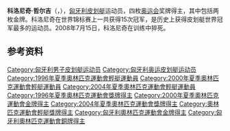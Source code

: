 {{Unreferenced|time=2021-09-06T06:16:56+00:00}}
{{eastern name order|[[匈牙利语|匈牙利语]]}}

{{MedalTableTop}}
{{MedalSport| 男子皮划艇}}
{{MedalCompetition|[[奧林匹克運動會|奧林匹克運動會]]}}
{{MedalGold|[[1996年夏季奧林匹克運動會|1996年亞特蘭大]]|[[1996年夏季奧林匹克運動會皮划艇比賽|雙人500米]]}}
{{MedalGold|[[2000年夏季奧林匹克運動會|2000年悉尼]]|[[2000年夏季奧林匹克運動會皮划艇比賽|單人500米]]}}
{{MedalBronze|[[1996年夏季奧林匹克運動會|1996年亞特蘭大]]|[[1996年夏季奧林匹克運動會皮划艇比賽|雙人1000米]]}}
{{MedalBronze|[[2004年夏季奧林匹克運動會|2004年雅典]]|[[2004年夏季奧林匹克運動會皮划艇比賽|雙人1000米]]}}
{{MedalBottom}}

'''科洛尼奇·哲尔吉'''（{{lang-hu|Kolonics György}}，{{bd|1972年|6月4日|2008年|7月15日|catIdx=Kolonics ,György}}），[[匈牙利|匈牙利]][[皮划艇|皮划艇]]运动员，四枚[[奥运会|奥运会]]奖牌得主，其中包括两枚金牌。科洛尼奇在世界锦标赛上一共获得15次冠军，是历史上获得皮划艇世界冠军最多的运动员。2008年7月15日，科洛尼奇在训练中猝死。

== 参考资料 ==
{{reflist}}

{{奥林匹克运动会皮划艇静水比赛男子单人划艇500米冠军}}
{{奥林匹克运动会皮划艇静水比赛男子双人划艇500米冠军}}
{{Authority control}}
{{DEFAULTSORT:Kolonics, György}}
[[Category:匈牙利男子皮划艇运动员|Category:匈牙利男子皮划艇运动员]]
[[Category:匈牙利奥运皮划艇运动员|Category:匈牙利奥运皮划艇运动员]]
[[Category:1996年夏季奧林匹克運動會輕艇運動員|Category:1996年夏季奧林匹克運動會輕艇運動員]]
[[Category:2000年夏季奧林匹克運動會輕艇運動員|Category:2000年夏季奧林匹克運動會輕艇運動員]]
[[Category:2004年夏季奧林匹克運動會輕艇運動員|Category:2004年夏季奧林匹克運動會輕艇運動員]]
[[Category:1996年夏季奧林匹克運動會獎牌得主|Category:1996年夏季奧林匹克運動會獎牌得主]]
[[Category:2000年夏季奧林匹克運動會金牌得主|Category:2000年夏季奧林匹克運動會金牌得主]]
[[Category:2004年夏季奧林匹克運動會獎牌得主|Category:2004年夏季奧林匹克運動會獎牌得主]]
[[Category:奧林匹克運動會輕艇獎牌得主|Category:奧林匹克運動會輕艇獎牌得主]]
[[Category:匈牙利奧林匹克運動會金牌得主|Category:匈牙利奧林匹克運動會金牌得主]]
[[Category:匈牙利奧林匹克運動會銅牌得主|Category:匈牙利奧林匹克運動會銅牌得主]]

{{sport-bio-stub}}
{{Hungary-bio-stub}}
